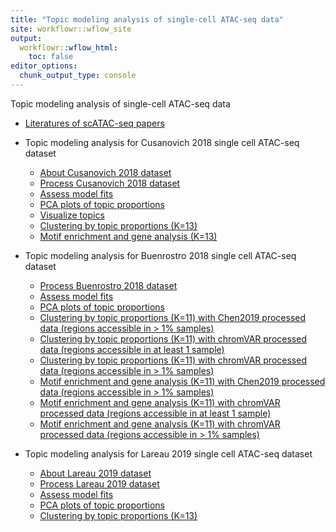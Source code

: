 ```yaml
---
title: "Topic modeling analysis of single-cell ATAC-seq data"
site: workflowr::wflow_site
output:
  workflowr::wflow_html:
    toc: false
editor_options:
  chunk_output_type: console
---
```


Topic modeling analysis of single-cell ATAC-seq data

* [Literatures of scATAC-seq papers](references.html)

* Topic modeling analysis for Cusanovich 2018 single cell ATAC-seq dataset
    - [About Cusanovich 2018 dataset](scATACseq_data_Cusanovich2018.html)
    - [Process Cusanovich 2018 dataset](process_data_Cusanovich2018.html)
    - [Assess model fits](assess_fits_Cusanovich2018.html)
    - [PCA plots of topic proportions](compare_pca_clusters_Cusanovich2018.html)
    - [Visualize topics](plots_Cusanovich2018.html)
    - [Clustering by topic proportions (K=13)](clusters_Cusanovich2018_k13.html)
    - [Motif enrichment and gene analysis (K=13)](motif_gene_analysis_Cusanovich2018.html)

* Topic modeling analysis for Buenrostro 2018 single cell ATAC-seq dataset
    - [Process Buenrostro 2018 dataset](process_data_Buenrostro2018.html)
    - [Assess model fits](assess_fits_Buenrostro2018.html)
    - [PCA plots of topic proportions](compare_pca_clusters_Buenrostro_2018.html)
    - [Clustering by topic proportions (K=11) with Chen2019 processed data (regions accessible in > 1% samples)](clusters_Buenrostro2018_k11_Chen2019pipeline.html)
    - [Clustering by topic proportions (K=11) with chromVAR processed data (regions accessible in at least 1 sample)](clusters_Buenrostro2018_chomVAR_scPeaks.html)
    - [Clustering by topic proportions (K=11) with chromVAR processed data (regions accessible in > 1% samples)](clusters_Buenrostro2018_chomVAR_scPeaks_filtered.html)
    - [Motif enrichment and gene analysis (K=11) with Chen2019 processed data (regions accessible in > 1% samples)](motif_gene_analysis_Buenrostro2018_Chen2019pipeline.html)
    - [Motif enrichment and gene analysis (K=11) with chromVAR processed data (regions accessible in at least 1 sample)](motif_gene_analysis_Buenrostro2018_chomVAR_scPeaks.html)
    - [Motif enrichment and gene analysis (K=11) with chromVAR processed data (regions accessible in > 1% samples)](motif_gene_analysis_Buenrostro2018_chomVAR_scPeaks_filtered.html)

* Topic modeling analysis for Lareau 2019 single cell ATAC-seq dataset
    - [About Lareau 2019 dataset](scATACseq_data_Lareau2019.html)
    - [Process Lareau 2019 dataset](process_data_Lareau2019.html)
    - [Assess model fits](assess_fits_Lareau2019_bonemarrow.html)
    - [PCA plots of topic proportions](compare_pca_clusters_Lareau_2019_bonemarrow.html)
    - [Clustering by topic proportions (K=13)](clusters_Lareau2019_bonemarrow_k13.html)
